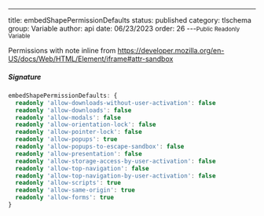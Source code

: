 ---
title: embedShapePermissionDefaults
status: published
category: tlschema
group: Variable
author: api
date: 06/23/2023
order: 26
---<Small>Public Readonly Variable</Small>

Permissions with note inline from https://developer.mozilla.org/en-US/docs/Web/HTML/Element/iframe#attr-sandbox


##### Signature


```ts
embedShapePermissionDefaults: {
  readonly 'allow-downloads-without-user-activation': false
  readonly 'allow-downloads': false
  readonly 'allow-modals': false
  readonly 'allow-orientation-lock': false
  readonly 'allow-pointer-lock': false
  readonly 'allow-popups': true
  readonly 'allow-popups-to-escape-sandbox': false
  readonly 'allow-presentation': false
  readonly 'allow-storage-access-by-user-activation': false
  readonly 'allow-top-navigation': false
  readonly 'allow-top-navigation-by-user-activation': false
  readonly 'allow-scripts': true
  readonly 'allow-same-origin': true
  readonly 'allow-forms': true
}
```

